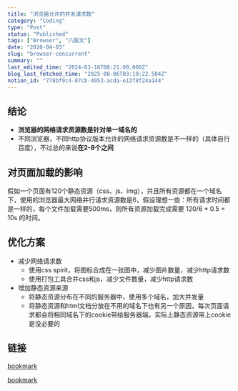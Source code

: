 ```yaml
---
title: "浏览器允许的并发请求数"
category: "Coding"
type: "Post"
status: "Published"
tags: ["Browser", "八股文"]
date: "2020-04-03"
slug: "browser-concurrent"
summary: ""
last_edited_time: "2024-03-16T08:21:00.000Z"
blog_last_fetched_time: "2025-08-06T03:19:22.504Z"
notion_id: "778bf9c4-87cb-4953-acda-e13f8f24a144"
---
```



## 结论

- **浏览器的网络请求资源数是针对单一域名的**
- 不同浏览器，不同http协议版本允许的网络请求资源数是不一样的（具体自行百度），不过总的来说**在2-8个之间**

## 对页面加载的影响


假如一个页面有120个静态资源（css、js、img），并且所有资源都在一个域名下，使用的浏览器最大网络并行请求资源数是6，假设理想一些：所有请求时间都是一样的，每个文件加载需要500ms，则所有资源加载完成需要 120/6 * 0.5 = 10s 的时间。


## 优化方案

- 减少网络请求数
	- 使用css spirit，将图标合成在一张图中，减少图片数量，减少http请求数
	- 使用打包工具合并css和js，减少文件数量，减少http请求数
- 增加静态资源来源
	- 将静态资源分布在不同的服务器中，使用多个域名，加大并发量
	- 将静态资源和html文档分放在不用的域名下也有另一个原因，每次页面请求都会将相同域名下的cookie带给服务器端，实际上静态资源带上cookie是没必要的

## 链接


[bookmark](https://www.zhihu.com/question/20474326)


[bookmark](https://segmentfault.com/a/1190000016369295)

